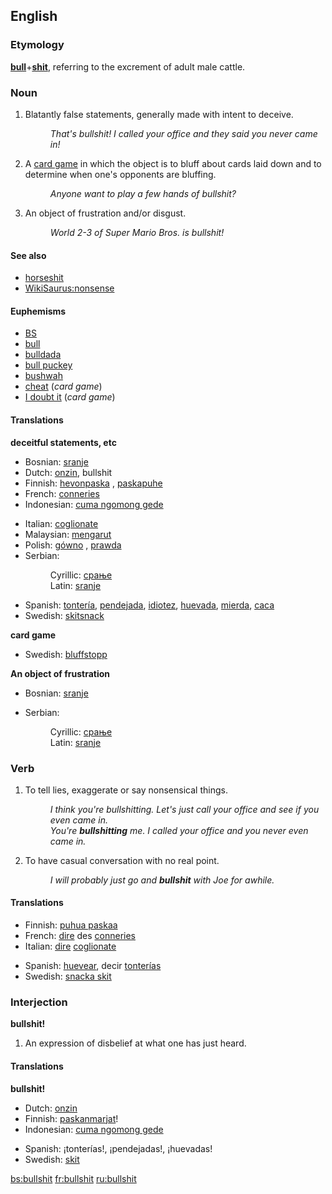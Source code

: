 {{wikipedia}}
==English==

===Etymology===
'''[[bull]]'''+'''[[shit]]''', referring to the excrement of adult male cattle.

===Noun===
{{en-noun|-}}

# {{vulgarslang}} Blatantly false statements, generally made with intent to deceive.
#: ''That's bullshit!  I called your office and they said you never came in!''
# {{vulgarslang}} A [[card game]] in which the object is to bluff about cards laid down and to determine when one's opponents are bluffing.
#: ''Anyone want to play a few hands of bullshit?''
# {{vulgarslang}} An object of frustration and/or disgust.
#: ''World 2-3 of Super Mario Bros. is bullshit!''

====See also====
*[[horseshit]]
*[[WikiSaurus:nonsense]]

====Euphemisms====
*[[BS]]
*[[bull]]
*[[bulldada]]
*[[bull puckey]]
*[[bushwah]]
*[[cheat]] (''card game'')
*[[I doubt it]] (''card game'')

====Translations====
'''deceitful statements, etc'''
{{top}}
*Bosnian: [[sranje#Bosnian|sranje]] {{n}}
*Dutch: [[onzin]], bullshit
*Finnish: [[hevonpaska]]<!--belongs at Finnish entry (literally "horse shit")-->, [[paskapuhe]]
*French: [[conneries]] {{f}} {{p}}
*Indonesian: [[cuma ngomong gede]]
{{mid}}
*Italian: [[coglionate]] {{f}} {{p}}
*Malaysian: [[mengarut]]
*Polish: [[gówno]] {{m}}, [[prawda]] {{f}}
*Serbian:
*:Cyrillic: [[срање#Serbian|срање]] {{n}}
*:Latin: [[sranje#Serbian|sranje]] {{n}}
*Spanish: [[tontería]], [[pendejada]], [[idiotez]], [[huevada]], [[mierda]], [[caca]]
*Swedish: [[skitsnack]]
{{bottom}}

'''card game'''
{{top}}
*Swedish: [[bluffstopp]]
{{mid}}
{{bottom}}

'''An object of frustration'''
{{top}}
*Bosnian: [[sranje#Bosnian|sranje]] {{n}}
{{mid}}
*Serbian:
*:Cyrillic: [[срање#Serbian|срање]] {{n}}
*:Latin: [[sranje#Serbian|sranje]] {{n}}
{{bottom}}

===Verb===
{{en-verb|bullshits|bullshitting|'''[[bullshitted]]''', ''or sometimes'' '''bullshit''', ''or very rarely'' '''bullshat'''}}

# {{vulgarslang}} To tell lies, exaggerate or say nonsensical things.
#: ''I think you're bullshitting.  Let's just call your office and see if you even came in.''
#: ''You're '''bullshitting''' me.  I called your office and you never even came in.''
# {{vulgarslang}} To have casual conversation with no real point. 
#:''I will probably just go and '''bullshit''' with Joe for awhile.''

====Translations====
{{top}}
*Finnish: [[puhua paskaa]]
*French: [[dire]] des [[conneries]]
*Italian: [[dire]] [[coglionate]]
{{mid}}
*Spanish: [[huevear]], decir [[tontería]]s
*Swedish: [[snacka skit]]
{{bottom}}

===Interjection===
'''bullshit!'''

# {{vulgarslang}} An expression of disbelief at what one has just heard.

====Translations====
'''bullshit!'''
{{top}}
*Dutch: [[onzin]]
*Finnish: [[paskanmarjat]]!
*Indonesian: [[cuma ngomong gede]]
{{mid}}
*Spanish: ¡tonterías!, ¡pendejadas!, ¡huevadas!
*Swedish: [[skit]]
{{bottom}}

[[bs:bullshit]]
[[fr:bullshit]]
[[ru:bullshit]]